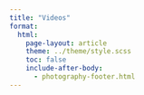 ```yaml
---
title: "Videos"
format: 
  html:
    page-layout: article
    theme: ../theme/style.scss
    toc: false
    include-after-body: 
      - photography-footer.html
---
```


